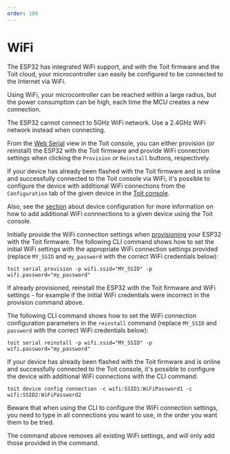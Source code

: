 ```yaml
---
order: 100
---
```


# WiFi

The ESP32 has integrated WiFi support, and with the Toit firmware and the Toit cloud, your microcontroller can easily be configured to be connected to the Internet via WiFi.

Using WiFi, your microcontroller can be reached within a large radius, but the power consumption can be high, each time the MCU creates a new connection.

<Note type="warning">

The ESP32 cannot connect to 5GHz WiFi network. Use a 2.4GHz WiFi network instead when connecting.

</Note>

<Tabs>
<Tab label="Console">

From the [Web Serial](https://console.toit.io/serial) view in the Toit console, you can either provision (or reinstall) the ESP32 with the Toit firmware and provide WiFi connection settings
when clicking the `Provision` or `Reinstall` buttons, respectively.

If your device has already been flashed with the Toit firmware and is online and successfully connected to the Toit console via WiFi, it's possible to configure the
device with additional WiFi connections from the `Configuration` tab of the given device in the [Toit console](https://console.toit.io/).

Also, see the [section](../../../platform/console/deviceconfig/#connections)
about device configuration for more information on how to add additional WiFi connnections to a given device using the Toit console.

</Tab>
<Tab label="CLI">

Initially provide the WiFi connection settings when [provisioning](../../../../getstarted/details/provision) your ESP32 with the Toit firmware. The following CLI command shows how to set the initial WiFi settings
with the appropriate WiFi connection settings provided (replace `MY_SSID` and `my_password` with the correct WiFi credentials below):

```shell
toit serial provision -p wifi.ssid="MY_SSID" -p wifi.password="my_password"
```

If already provisioned, reinstall the ESP32 with the Toit firmware
and WiFi settings - for example if the initial WiFi credentials were incorrect in the provision command above.

The following CLI command shows how to set the WiFi connection configuration parameters in the `reinstall` command
(replace `MY_SSID` and `password` with the correct WiFi credentials below):

```shell
toit serial reinstall -p wifi.ssid="MY_SSID" -p wifi.password="my_password"
```

If your device has already been flashed with the Toit firmware and is online and successfully connected to the Toit console, it's possible to configure the
device with additional WiFi connections with the CLI command:

```shell
toit device config connection -c wifi:SSID1:WiFiPassword1 -c wifi:SSID2:WiFiPassword2
```

<Note type="warning">

Beware that when using the CLI to configure the WiFi connection settings, you need to type in all connections you want to use, in the order you want them to be tried.

The command above removes all existing WiFi settings, and will only add those provided in the command.

</Note>

</Tab>
</Tabs>
